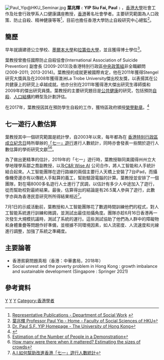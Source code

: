 [[File:Paul_Yip@HKU_Seminar.jpg|thumb]]
'''葉兆輝'''﹙'''YIP Siu Fai, Paul'''﹚，[[香港大學|香港大學]]社會工作及社會行政學系人口健康講座教授，[[香港|香港]]著名社會學者。主要研究範圍為人口政策、防止自殺、精神健康等等<ref>[http://www.socialwork.hku.hk/aboutus/bio.php?eid=6 Representative Publications - Department of Social Work] {{webarchive|url=https://web.archive.org/web/20140726152907/http://www.socialwork.hku.hk/aboutus/bio.php?eid=6 |date=2014-07-26 }}</ref>，目前也擔任香港大學防止自殺研究中心總監<ref>[http://www.socsc.hku.hk/icgb2014/frame/pdf/ppt/20131207-KelySupportGp-YouthSuicide_CSRP.pdf 葉兆輝 Professor Paul Yip - Home - Faculty of Social Sciences of HKU]</ref>。

== 簡歷 ==
早年就讀建德公立學校、[[墨爾本大學|墨爾本大學]]和[[拉籌伯大學|拉籌伯大學]]，並且獲得博士學位<ref>[http://web.hku.hk/~sfpyip/ Dr. Paul S.F. YIP Homepage - The University of Hong Kong]</ref>。

葉教授曾擔任國際防止自殺協會(International Association of Suicide Prevention) 副會長 (2009-2013)及香港特別行政區[[中央政策組|中央政策組]]非全職顧問(2009-2011; 2013-2014)。葉教授的成就更被國際肯定，他在2011年獲得Stengel 研究大獎與及在2008年獲得澳洲La Trobe University傑出校友獎，以表揚其在公共健康上的研究上卓越成就。他亦分別在2011年獲得港大傑出研究生導師獎和2009年的傑出研究員獎。葉教授的主要研究題目是[[公共健康|公共健康]]的研究，包括預防[[自殺|自殺]]、[[人口結構|人口結構]]的轉型及計劃評估。

在2017年，葉教授因其在預防學生自殺的工作，獲特區政府頒授[[榮譽勳章_(香港)|榮譽勳章]]。<ref>{{Cite web|title=二○一七年授勳名單|url=https://www.info.gov.hk/gia/general/201706/30/P2017062900876.htm|accessdate=2021-04-21|work=www.info.gov.hk}}</ref>

==七一遊行人數估算==
葉教授其中一個研究範圍是統計學，自2003年以來，每年都為在 [[香港特别行政區成立紀念日|香港特别行政區成立紀念日]]時所舉辦的[[七一遊行|「七一」遊行]]進行人數統計，同時亦會發表一些關於遊行人數估算的學術研究文獻<ref>[https://onlinelibrary.wiley.com/doi/abs/10.1111/j.1467-842X.2009.00562.x Estimation of the Number of People in a Demonstration]</ref><ref>[https://rss.onlinelibrary.wiley.com/doi/full/10.1111/j.1740-9713.2011.00502.x How many were there when it mattered? Estimating the sizes of crowds]</ref>。

為了做出更精準的估計，2019年的「七一」遊行時，葉教授聯同美國得州州立大學地理學系鄒之喬副教授，以及[https://cnr.ai/ C&R Wise AI] 公司合作，將人工智能和人手統計結合起來。人工智能團隊在遊行路線的兩個主要行人天橋上安裝了7台iPad，而攝像機旁邊亦有以傳統人手點算的義工，幫助驗證電腦的計算。葉教授並安排了一個團隊，對在場8000多名遊行人士進行了民調，以估計有多少人中途加入了遊行，從而幫助校對最終結果。最後，估算得出的結論是有26.5萬人參與了遊行，此數字亦與為香港民意研究所所得結果相近<ref>[https://www.nytimes.com/zh-hant/interactive/2019/07/05/world/asia/hong-kong-protest-crowd-ai.html A.I.如何幫助改進香港「七一」遊行人數統計]</ref>。

7月1日的示威活動前，葉教授和人工智能團隊花了數週時間訓練他們的程式，對人工智能系統進行訓練和微調，並測試出最佳拍攝角度。團隊亦趁6月16日香港再一次發生大規模抗議時，測試了系統的運行。這些測試協助了他們為人群中的障礙物和身體重疊等問題作好準備，並根據不同環境因素，如人流密度、人流速度和光線進行調整，加強了系統之準繩度。

== 主要論著 ==

* 香港貧窮問題真相（香港：中華書局，2018年）
* Social unrest and the poverty problem in Hong Kong : growth imbalance and sustainable development (Singapore : Springer 2021)

==參考資料==
{{reflist}}

[[Category:香港大學教授|Y]]
[[Category:墨爾本大學校友|Y]]
[[Category:乐卓博大学校友|Y]]
[[Category:香港學者|Category:香港學者]]